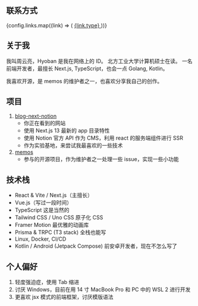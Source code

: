 
## 联系方式

<div class="flex gap-2">
	{config.links.map((link) => (
		<a href={link.url} target="_blank" rel="noopener noreferrer">
			{link.type}
		</a>
	))}
</div>

## 关于我

我叫周云亮，Hyoban 是我在网络上的 ID。
北方工业大学计算机硕士在读。
一名前端开发者，最擅长 Next.js, TypeScript，也会一点 Golang, Kotlin。

我喜欢开源，是 memos 的维护者之一，也喜欢分享我自己的创作。

## 项目

1. [blog-next-notion](https://github.com/hyoban/blog-next-notion)
   - 你正在看到的网站
   - 使用 Next.js 13 最新的 app 目录特性
   - 使用 Notion 官方 API 作为 CMS，利用 react 的服务端组件进行 SSR
   - 作为实验基地，来尝试我最喜欢的一些技术
2. [memos](https://github.com/usememos/memos)
   - 参与的开源项目，作为维护者之一处理一些 issue，实现一些小功能

## 技术栈

- React & Vite / Next.js（主擅长）
- Vue.js（写过一段时间）
- TypeScript 这是当然的
- Tailwind CSS / Uno CSS 原子化 CSS
- Framer Motion 最优雅的动画库
- Prisma & TRPC (T3 stack) 全栈也能写
- Linux, Docker, CI/CD
- Kotlin / Android (Jetpack Compose) 前安卓开发者，现在不怎么写了

## 个人偏好

1. 轻度强迫症，使用 Tab 缩进
1. 讨厌 Windows，目前在用 14 寸 MacBook Pro 和 PC 中的 WSL 2 进行开发
1. 更喜欢 jsx 模式的前端框架，讨厌模版语法
